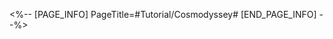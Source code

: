<%-- [PAGE_INFO]
PageTitle=#Tutorial/Cosmodyssey#
[END_PAGE_INFO] --%>
{{Tutorial
|sort      = 811001
|title     = Cosmodyssey
|subtitle  = 
|type      = 
|about     = 
|image1    = Tutorial Cosmodyssey 1.png{{subst:void|<!--$UPLOAD:<<SpriteOutput/TutorialPic/TutorialPage_811001.png>-<Tutorial Cosmodyssey 1.png>>}}
|text1     = In Cosmodyssey, you need to {{Color|h|nobold=1|roll dice}} to advance on the map. Trailblazers can obtain {{Color|h|nobold=1|Trailblaze Funds}} through a variety of game modes.
|image2    = Tutorial Cosmodyssey 2.png{{subst:void|<!--$UPLOAD:<<SpriteOutput/TutorialPic/TutorialPage_811003.png>-<Tutorial Cosmodyssey 2.png>>}}
|text2     = Trailblazers can contribute their {{Color|h|nobold=1|Trailblaze Funds}} to Pom-Pom. The more {{Color|h|nobold=1|funds}} they contribute, the more {{Color|h|nobold=1|personal rewards}} they unlock.<br />Contributions from all Trailblazers will gradually unlock Cosmic Contribution rewards.
}}
